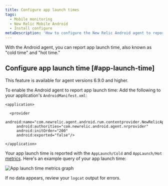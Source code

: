 ```yaml
---
title: Configure app launch times
tags:
  - Mobile monitoring
  - New Relic Mobile Android
  - Install configure
metaDescription: 'How to configure the New Relic Android agent to report app launch time'
---
```



With the Android agent, you can report app launch time, also known as "cold time" and "hot time." 

## Configure app launch time [#app-launch-time]

<Callout variant="important">
This feature is available for agent versions 6.9.0 and higher.
</Callout>

To enable the Android agent to report app launch time: Add the following to your application's `AndroidManifest.xml`:
   ```
   <application>

     <provider
        android:name="com.newrelic.agent.android.rum.contentprovider.NewRelicAppContentProvider"
        android:authorities="com.newrelic.android.agent.nrprovider"
        android:initOrder="200"
        android:exported="false"/>
        
  </application>
   ```
   
Your app launch time is reported with the `AppLaunch/Cold` and `AppLaunch/Hot` [metrics](https://docs.newrelic.com/docs/data-apis/understand-data/new-relic-data-types/#metrics). Here's an example query of your app launch time: 

<img
  title="App launch time metrics graph"
  alt="App launch time metrics graph"
  src={launchTimeGraph}
/>



If no data appears, review your `logcat` output for errors.
